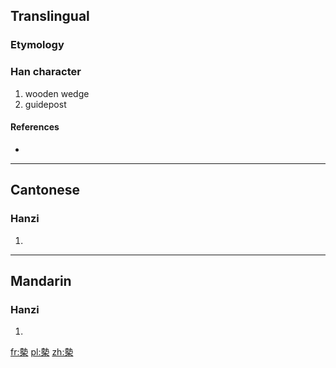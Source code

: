 ==Translingual==

===Etymology===
{{Han compound|埶|木|c1=p|c2=s|t2=wood|ls=psc}}

===Han character===
{{Han char|rn=75|rad=木|as=11|sn=15|four=5590<sub>4</sub>|canj=土戈木 (GID)}}

# wooden wedge
# guidepost

====References====
* {{Han ref|kx=0548.040|dkj=15383|dj=0935.230|hdz=21272.100|uh=69F7|ud=27127|bh=E5DD|bd=58845}}

----

==Cantonese==

===Hanzi===
{{yue-hanzi|jyut=|y=yit6}}

# {{defn|lang=yue|sort=木11}}

----

==Mandarin==

===Hanzi===
{{cmn-hanzi|pin=[[yì]] ([[yi4]])|wg=i<sup>4</sup>}}

# {{defn|lang=cmn|sort=木11}}

[[fr:槷]]
[[pl:槷]]
[[zh:槷]]